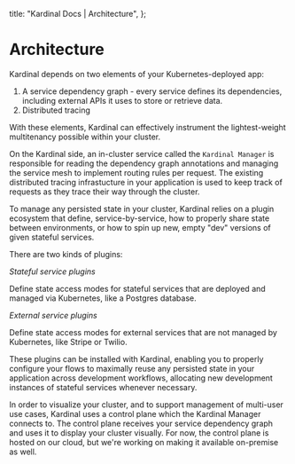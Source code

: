   title: "Kardinal Docs | Architecture",
};

# Architecture

Kardinal depends on two elements of your Kubernetes-deployed app:

1. A service dependency graph - every service defines its dependencies, including external APIs it uses to store or retrieve data.
2. Distributed tracing

With these elements, Kardinal can effectively instrument the lightest-weight multitenancy possible within your cluster.

On the Kardinal side, an in-cluster service called the `Kardinal Manager` is responsible for reading the dependency graph annotations and managing the service mesh to implement routing rules per request. The existing distributed tracing infrastucture in your application is used to keep track of requests as they trace their way through the cluster.

To manage any persisted state in your cluster, Kardinal relies on a plugin ecosystem that define, service-by-service, how to properly share state between environments, or how to spin up new, empty "dev" versions of given stateful services.

There are two kinds of plugins:

_Stateful service plugins_

Define state access modes for stateful services that are deployed and managed via Kubernetes, like a Postgres database.

_External service plugins_

Define state access modes for external services that are not managed by Kubernetes, like Stripe or Twilio.

These plugins can be installed with Kardinal, enabling you to properly configure your flows to maximally reuse any persisted state in your application across development workflows, allocating new development instances of stateful services whenever necessary.

In order to visualize your cluster, and to support management of multi-user use cases, Kardinal uses a control plane which the Kardinal Manager connects to. The control plane receives your service dependency graph and uses it to display your cluster visually. For now, the control plane is hosted on our cloud, but we're working on making it available on-premise as well.
